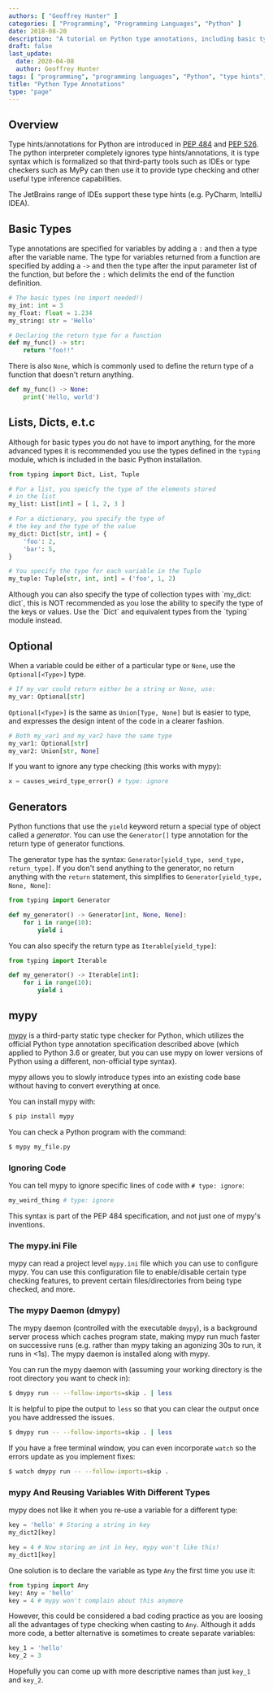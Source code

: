 ```yaml
---
authors: [ "Geoffrey Hunter" ]
categories: [ "Programming", "Programming Languages", "Python" ]
date: 2018-08-20
description: "A tutorial on Python type annotations, including basic types, Optional, casts and mypy."
draft: false
last_update:
  date: 2020-04-08
  author: Geoffrey Hunter
tags: [ "programming", "programming languages", "Python", "type hints", "type annotations", "syntax", "mypy", "PEP 526", "PEP 484", "code", "dmypy", "mypy daemon" ]
title: "Python Type Annotations"
type: "page"
---
```



## Overview

Type hints/annotations for Python are introduced in [PEP 484](https://www.python.org/dev/peps/pep-0484/) and [PEP 526](https://www.python.org/dev/peps/pep-0526/). The python interpreter completely ignores type hints/annotations, it is type syntax which is formalized so that third-party tools such as IDEs or type checkers such as MyPy can then use it to provide type checking and other useful type inference capabilities.

The JetBrains range of IDEs support these type hints (e.g. PyCharm, IntelliJ IDEA).

## Basic Types

Type annotations are specified for variables by adding a `:` and then a type after the variable name. The type for variables returned from a function are specified by adding a `->` and then the type after the input parameter list of the function, but before the `:` which delimits the end of the function definition.

```python
# The basic types (no import needed!)
my_int: int = 3
my_float: float = 1.234
my_string: str = 'Hello'

# Declaring the return type for a function
def my_func() -> str:
    return "foo!!"
```

There is also `None`, which is commonly used to define the return type of a function that doesn't return anything.

```python
def my_func() -> None:
    print('Hello, world')
```

## Lists, Dicts, e.t.c

Although for basic types you do not have to import anything, for the more advanced types it is recommended you use the types defined in the `typing` module, which is included in the basic Python installation.

```python    
from typing import Dict, List, Tuple

# For a list, you speicfy the type of the elements stored
# in the list
my_list: List[int] = [ 1, 2, 3 ]

# For a dictionary, you specify the type of
# the key and the type of the value
my_dict: Dict[str, int] = {
    'foo': 2,
    'bar': 5,
}

# You specify the type for each variable in the Tuple
my_tuple: Tuple[str, int, int] = ('foo', 1, 2)
```

<Aside type="caution">
Although you can also specify the type of collection types with `my_dict: dict`, this is NOT recommended as you lose the ability to specify the type of the keys or values. Use the `Dict` and equivalent types from the `typing` module instead.
</Aside>

## Optional

When a variable could be either of a particular type or `None`, use the `Optional[<Type>]` type.
    
```python
# If my_var could return either be a string or None, use:
my_var: Optional[str]
```

`Optional[<Type>]` is the same as `Union[Type, None]` but is easier to type, and expresses the design intent of the code in a clearer fashion.

```python
# Both my_var1 and my_var2 have the same type
my_var1: Optional[str]     
my_var2: Union[str, None]
```

If you want to ignore any type checking (this works with mypy):

```python    
x = causes_weird_type_error() # type: ignore
```

## Generators

Python functions that use the `yield` keyword return a special type of object called a _generator_. You can use the `Generator[]` type annotation for the return type of generator functions.

The generator type has the syntax: `Generator[yield_type, send_type, return_type]`. If you don't send anything to the generator, no return anything with the `return` statement, this simplifies to `Generator[yield_type, None, None]`:

```python
from typing import Generator

def my_generator() -> Generator[int, None, None]:
    for i in range(10):
        yield i

```

You can also specify the return type as `Iterable[yield_type]`:

```python
from typing import Iterable

def my_generator() -> Iterable[int]:
    for i in range(10):
        yield i
```

## mypy

[mypy](http://mypy-lang.org/) is a third-party static type checker for Python, which utilizes the official Python type annotation specification described above (which applied to Python 3.6 or greater, but you can use mypy on lower versions of Python using a different, non-official type syntax).

mypy allows you to slowly introduce types into an existing code base without having to convert everything at once.

You can install mypy with:

```sh
$ pip install mypy
```

You can check a Python program with the command:

```sh
$ mypy my_file.py
```

### Ignoring Code

You can tell mypy to ignore specific lines of code with `# type: ignore`:

```python
my_weird_thing # type: ignore
```

<Aside type="note">
This syntax is part of the PEP 484 specification, and not just one of mypy's inventions.
</Aside>

### The mypy.ini File

mypy can read a project level `mypy.ini` file which you can use to configure mypy. You can use this configuration file to enable/disable certain type checking features, to prevent certain files/directories from being type checked, and more.

### The mypy Daemon (dmypy)

The mypy daemon (controlled with the executable `dmypy`), is a background server process which caches program state, making mypy run much faster on successive runs (e.g. rather than mypy taking an agonizing 30s to run, it runs in &lt;1s). The mypy daemon is installed along with mypy.

You can run the mypy daemon with (assuming your working directory is the root directory you want to check in):

```sh
$ dmypy run -- --follow-imports=skip . | less
```

It is helpful to pipe the output to `less` so that you can clear the output once you have addressed the issues. 

```sh
$ dmypy run -- --follow-imports=skip . | less
```

If you have a free terminal window, you can even incorporate `watch` so the errors update as you implement fixes:

```sh
$ watch dmypy run -- --follow-imports=skip .
```

### mypy And Reusing Variables With Different Types

mypy does not like it when you re-use a variable for a different type:

```python
key = 'hello' # Storing a string in key
my_dict2[key]

key = 4 # Now storing an int in key, mypy won't like this!
my_dict1[key]
```

One solution is to declare the variable as type `Any` the first time you use it:

```python
from typing import Any
key: Any = 'hello'
key = 4 # mypy won't complain about this anymore
```

However, this could be considered a bad coding practice as you are loosing all the advantages of type checking when casting to `Any`. Although it adds more code, a better alternative is sometimes to create separate variables:

```python
key_1 = 'hello'
key_2 = 3
```

Hopefully you can come up with more descriptive names than just `key_1` and `key_2`.